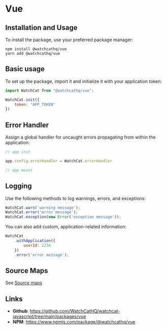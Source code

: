 # Vue

## Installation and Usage

To install the package, use your preferred package manager:

```shell
npm install @watchcathq/vue
yarn add @watchcathq/vue
```

## Basic usage

To set up the package, import it and initialize it with your application token:

```javascript
import WatchCat from "@watchcathq/vue";

WatchCat.init({
    token: "APP_TOKEN"
})
```

## Error Handler

Assign a global handler for uncaught errors propagating from within the application:

```javascript
// app init

app.config.errorHandler = WatchCat.errorHandler

// app mount
```

## Logging

Use the following methods to log warnings, errors, and exceptions:

```javascript
WatchCat.warn('warning message');
WatchCat.error('error message');
WatchCat.exception(new Error('exception message'));
```

You can also add custom, application-related information:

```javascript
WatchCat
    .withApplication({
        userId: 1234
    })
    .error('error message');
```

## Source Maps

See [Source maps](/sourcemaps)

## Links

- __Github__: https://github.com/WatchCatHQ/watchcat-javascript/tree/main/packages/vue
- __NPM__: https://www.npmjs.com/package/@watchcathq/vue

